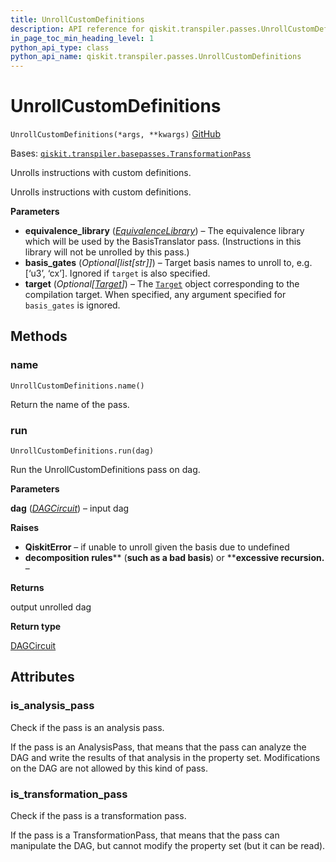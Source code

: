 ```yaml
---
title: UnrollCustomDefinitions
description: API reference for qiskit.transpiler.passes.UnrollCustomDefinitions
in_page_toc_min_heading_level: 1
python_api_type: class
python_api_name: qiskit.transpiler.passes.UnrollCustomDefinitions
---
```


# UnrollCustomDefinitions

<span id="qiskit.transpiler.passes.UnrollCustomDefinitions" />

`UnrollCustomDefinitions(*args, **kwargs)` [GitHub](https://github.com/qiskit/qiskit/tree/stable/0.23/qiskit/transpiler/passes/basis/unroll_custom_definitions.py "view source code")

Bases: [`qiskit.transpiler.basepasses.TransformationPass`](qiskit.transpiler.TransformationPass "qiskit.transpiler.basepasses.TransformationPass")

Unrolls instructions with custom definitions.

Unrolls instructions with custom definitions.

**Parameters**

*   **equivalence\_library** ([*EquivalenceLibrary*](qiskit.circuit.EquivalenceLibrary "qiskit.circuit.EquivalenceLibrary")) – The equivalence library which will be used by the BasisTranslator pass. (Instructions in this library will not be unrolled by this pass.)
*   **basis\_gates** (*Optional\[list\[str]]*) – Target basis names to unroll to, e.g. \[‘u3’, ‘cx’]. Ignored if `target` is also specified.
*   **target** (*Optional\[*[*Target*](qiskit.transpiler.Target "qiskit.transpiler.Target")*]*) – The [`Target`](qiskit.transpiler.Target "qiskit.transpiler.Target") object corresponding to the compilation target. When specified, any argument specified for `basis_gates` is ignored.

## Methods

### name

<span id="qiskit.transpiler.passes.UnrollCustomDefinitions.name" />

`UnrollCustomDefinitions.name()`

Return the name of the pass.

### run

<span id="qiskit.transpiler.passes.UnrollCustomDefinitions.run" />

`UnrollCustomDefinitions.run(dag)`

Run the UnrollCustomDefinitions pass on dag.

**Parameters**

**dag** ([*DAGCircuit*](qiskit.dagcircuit.DAGCircuit "qiskit.dagcircuit.DAGCircuit")) – input dag

**Raises**

*   **QiskitError** – if unable to unroll given the basis due to undefined
*   **decomposition rules**\*\* (****such as a bad basis****) or \*\***excessive recursion.** –

**Returns**

output unrolled dag

**Return type**

[DAGCircuit](qiskit.dagcircuit.DAGCircuit "qiskit.dagcircuit.DAGCircuit")

## Attributes

<span id="qiskit.transpiler.passes.UnrollCustomDefinitions.is_analysis_pass" />

### is\_analysis\_pass

Check if the pass is an analysis pass.

If the pass is an AnalysisPass, that means that the pass can analyze the DAG and write the results of that analysis in the property set. Modifications on the DAG are not allowed by this kind of pass.

<span id="qiskit.transpiler.passes.UnrollCustomDefinitions.is_transformation_pass" />

### is\_transformation\_pass

Check if the pass is a transformation pass.

If the pass is a TransformationPass, that means that the pass can manipulate the DAG, but cannot modify the property set (but it can be read).

